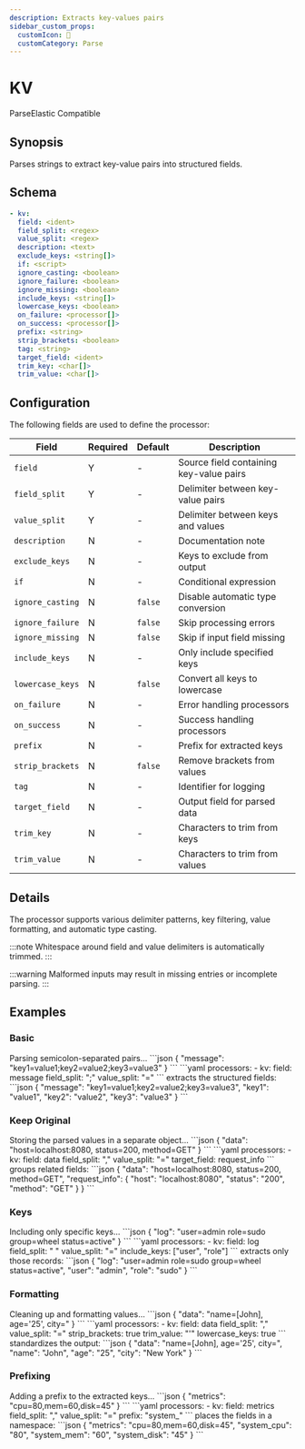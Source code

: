 ```yaml
---
description: Extracts key-values pairs
sidebar_custom_props: 
  customIcon: 🧩
  customCategory: Parse
---
```


# KV

<span className="theme-doc-version-badge badge badge--primary">Parse</span><span className="theme-doc-version-badge badge badge--secondary">Elastic Compatible</span>

## Synopsis

Parses strings to extract key-value pairs into structured fields.

## Schema

```yaml {2-4}
- kv:
  field: <ident>
  field_split: <regex>
  value_split: <regex>
  description: <text>
  exclude_keys: <string[]>
  if: <script>
  ignore_casting: <boolean>
  ignore_failure: <boolean>
  ignore_missing: <boolean>
  include_keys: <string[]>
  lowercase_keys: <boolean>
  on_failure: <processor[]>
  on_success: <processor[]>
  prefix: <string>
  strip_brackets: <boolean>
  tag: <string>
  target_field: <ident>
  trim_key: <char[]>
  trim_value: <char[]>
```

## Configuration

The following fields are used to define the processor:

|Field|Required|Default|Description|
|---|---|---|---|
|`field`|Y|-|Source field containing key-value pairs|
|`field_split`|Y|-|Delimiter between key-value pairs|
|`value_split`|Y|-|Delimiter between keys and values|
|`description`|N|-|Documentation note|
|`exclude_keys`|N|-|Keys to exclude from output|
|`if`|N|-|Conditional expression|
|`ignore_casting`|N|`false`|Disable automatic type conversion|
|`ignore_failure`|N|`false`|Skip processing errors|
|`ignore_missing`|N|`false`|Skip if input field missing|
|`include_keys`|N|-|Only include specified keys|
|`lowercase_keys`|N|`false`|Convert all keys to lowercase|
|`on_failure`|N|-|Error handling processors|
|`on_success`|N|-|Success handling processors|
|`prefix`|N|-|Prefix for extracted keys|
|`strip_brackets`|N|`false`|Remove brackets from values|
|`tag`|N|-|Identifier for logging|
|`target_field`|N|-|Output field for parsed data|
|`trim_key`|N|-|Characters to trim from keys|
|`trim_value`|N|-|Characters to trim from values|

## Details

The processor supports various delimiter patterns, key filtering, value formatting, and automatic type casting.

:::note
Whitespace around field and value delimiters is automatically trimmed.
:::

:::warning
Malformed inputs may result in missing entries or incomplete parsing.
:::

## Examples

### Basic

<ExampleGrid>
  <CommentCol>
    Parsing semicolon-separated pairs...
  </CommentCol>
  <CodeCol>
    ```json
    {
      "message": "key1=value1;key2=value2;key3=value3"
    }
    ```
    ```yaml
    processors:
      - kv:
        field: message
        field_split: ";"
        value_split: "="
    ```
  </CodeCol>
  <CommentCol>
    extracts the structured fields:
  </CommentCol>
  <CodeCol>
    ```json
    {
      "message": "key1=value1;key2=value2;key3=value3",
      "key1": "value1",
      "key2": "value2",
      "key3": "value3"
    }
    ```
  </CodeCol>
</ExampleGrid>

### Keep Original

<ExampleGrid>
  <CommentCol>
    Storing the parsed values in a separate object...
  </CommentCol>
  <CodeCol>
    ```json
    {
      "data": "host=localhost:8080, status=200, method=GET"
    }
    ```
    ```yaml
    processors:
      - kv:
        field: data
        field_split: ","
        value_split: "="
        target_field: request_info
    ```
  </CodeCol>
  <CommentCol>
    groups related fields:
  </CommentCol>
  <CodeCol>
    ```json
    {
      "data": "host=localhost:8080, status=200, method=GET",
      "request_info": {
        "host": "localhost:8080",
        "status": "200",
        "method": "GET"
      }
    }
    ```
  </CodeCol>
</ExampleGrid>

### Keys

<ExampleGrid>
  <CommentCol>
    Including only specific keys...
  </CommentCol>
  <CodeCol>
    ```json
    {
      "log": "user=admin role=sudo group=wheel status=active"
    }
    ```
    ```yaml
    processors:
      - kv:
        field: log
        field_split: " "
        value_split: "="
        include_keys: ["user", "role"]
    ```
  </CodeCol>
  <CommentCol>
    extracts only those records:
  </CommentCol>
  <CodeCol>
    ```json
    {
      "log": "user=admin role=sudo group=wheel status=active",
      "user": "admin",
      "role": "sudo"
    }
    ```
  </CodeCol>
</ExampleGrid>

### Formatting

<ExampleGrid>
  <CommentCol>
    Cleaning up and formatting values...
  </CommentCol>
  <CodeCol>
    ```json
    {
      "data": "name=[John], age='25', city=<New York>"
    }
    ```
    ```yaml
    processors:
      - kv:
        field: data
        field_split: ","
        value_split: "="
        strip_brackets: true
        trim_value: "'"
        lowercase_keys: true
    ```
  </CodeCol>
  <CommentCol>
    standardizes the output:
  </CommentCol>
  <CodeCol>
    ```json
    {
      "data": "name=[John], age='25', city=<New York>",
      "name": "John",
      "age": "25",
      "city": "New York"
    }
    ```
  </CodeCol>
</ExampleGrid>

### Prefixing

<ExampleGrid>
  <CommentCol>
    Adding a prefix to the extracted keys...
  </CommentCol>
  <CodeCol>
    ```json
    {
      "metrics": "cpu=80,mem=60,disk=45"
    }
    ```
    ```yaml
    processors:
      - kv:
        field: metrics
        field_split: ","
        value_split: "="
        prefix: "system_"
    ```
  </CodeCol>
  <CommentCol>
    places the fields in a namespace:
  </CommentCol>
  <CodeCol>
    ```json
    {
      "metrics": "cpu=80,mem=60,disk=45",
      "system_cpu": "80",
      "system_mem": "60",
      "system_disk": "45"
    }
    ```
  </CodeCol>
</ExampleGrid>

